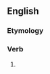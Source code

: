 ==English==

===Etymology===
{{suffix|en|spread|eth|nocat=1}}

===Verb===
{{head|en|verb form}}

# {{en-archaic third-person singular of|spread}}